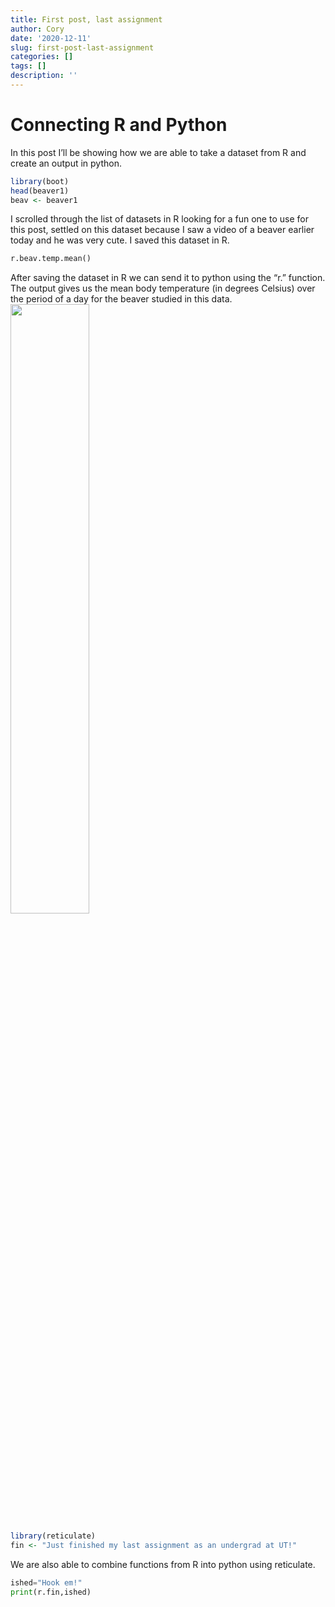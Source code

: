 ```yaml
---
title: First post, last assignment
author: Cory
date: '2020-12-11'
slug: first-post-last-assignment
categories: []
tags: []
description: ''
---
```


# Connecting R and Python

In this post I'll be showing how we are able to take a dataset from R and create an output in python.

```R
library(boot)
head(beaver1)
beav <- beaver1
```

I scrolled through the list of datasets in R looking for a fun one to use for this post, settled on this dataset because I saw a video of a beaver earlier today and he was very cute. I saved this dataset in R.
```python
r.beav.temp.mean()
```

After saving the dataset in R we can send it to python using the "r." function. The output gives us the mean body temperature (in degrees Celsius) over the period of a day for the beaver studied in this data.
![](/post/2020-12-11-first-post-last-assignment_files/log.jpg){width=50%}
```R
library(reticulate)
fin <- "Just finished my last assignment as an undergrad at UT!"
```

We are also able to combine functions from R into python using reticulate.
```python
ished="Hook em!"
print(r.fin,ished)
```
